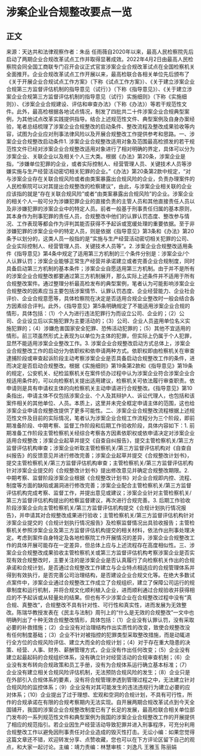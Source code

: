 # 涉案企业合规整改要点一览
## 正文
来源：天达共和法律观察作者：朱岳 任雨薇自2020年以来，最高人民检察院先后启动了两期企业合规改革试点工作并取得显著成效。2022年4月2日由最高人民检察院会同全国工商联专门召开会议正式官宣涉案企业合规改革试点在全国检察机关全面推开。企业合规改革试点工作开展以来，最高检联合各相关单位先后颁布了《关于开展企业合规试点工作方案》（下称《试点工作方案》）、《关于建立涉案企业合规第三方监督评估机制的指导意见（试行）》（下称《指导意见》）、《关于建立涉案企业合规第三方监督评估机制的指导意见（试行）实施细则》（下称《实施细则》）、《涉案企业合规建设、评估和审查办法》（下称《办法》）等若干规范性文件。此外，最高检根据各地试点情况，制发了四批共二十件涉案企业合规典型案例，为其他试点改革实践提供指导。结合上述规范性文件、典型案例及自身办案经验，笔者总结梳理了涉案企业合规整改的启动条件、整改流程及整改成果验收等内容，试图为企业应对刑事法律风险以及开展合规整改工作提供参考和思路。一、涉案企业合规整改启动条件1. 涉案企业合规整改适用对象及范围最高检颁发的若干规范性文件已经对涉案企业合规整改适用对象进行了相对明确的界定，具体可以分为涉案企业、关联企业以及相关个人三大类。根据《办法》第20条，涉案企业是指，“涉嫌单位犯罪的企业，或者实际控制人、经营管理人员、关键技术人员等涉嫌实施与生产经营活动密切相关犯罪的企业。”《办法》第20条第2款中规定，“对与涉案企业存在关联合规风险或者由类案暴露出合规风险的企业，负责办理案件的人民检察院可以对其提出合规整改的检察建议”，由此，与涉案企业相关联的企业应该指的就是“存在关联合规风险”或者“由类案暴露出合规风险”的企业。涉案企业的相关个人一般可分为涉嫌犯罪企业的直接负责的主管人员和其他直接责任人员以及非涉嫌犯罪的涉案企业中的特定人员。前者一般基于刑事责任归属的基本原则，其本身作为刑事犯罪的责任人员，合规整改中他们的认罪认罚态度、整改参与情况、工作表现等都会作为评判其能否获得不予起诉或宽缓处理的重要依据。至于非涉嫌犯罪的涉案企业中的特定人员，则是依据《指导意见》第3条和《办法》第20条予以划分的，这类人员一般指的是“实施与生产经营活动密切相关犯罪的公司、企业实际控制人、经营管理人员、关键技术人员等”。2. 涉案企业合规整改适用条件《指导意见》第4条中规定了适用第三方机制的三个条件分别是：涉案企业/个人认罪认罚；涉案企业能够正常生产经营并承诺建立或者完善企业合规制度，同时具备启动第三方机制的基本条件；涉案企业自愿适用第三方机制。由于并不是所有的涉案企业合规整改都要通过第三方机制展开，那么实际上述条件并不适用于所有合规整改案件。通过整理分析最高检发布的典型案例，笔者认为可能影响涉案企业合规整改的因素应当主要包括涉案情节、认罪认罚态度、企业经营能力、企业社会评价、企业合规意愿等，具体检察院在决定是否适用合规企业整改时一般会结合各方因素综合评判。此外，《指导意见》第5条明确规定了不能适用涉案企业合规的情形，具体包括：（1）个人为进行违法犯罪行为而设立公司、企业的；（2）公司、企业设立后以实施犯罪为主要活动的；（3）公司、企业人员盗用单位名义实施犯罪的；（4）涉嫌危害国家安全犯罪、恐怖活动犯罪的；（5）其他不宜适用的情形。前三项虽然形式上表现为以单位为主体的犯罪，但实际上仍属于个人犯罪，显然不能适用涉案企业整改工作。3. 涉案企业合规整改启动方式总体上，涉案企业合规整改工作的启动分为依职权和依申请两种方式。依职权即由检察机关在审查逮捕阶段或审查起诉阶段主动考察涉案企业是否具备启动合规整改工作的条件，进而决定是否启动合规整改。根据《实施细则》第19条第2款和《指导意见》第19条的规定，公安机关、纪检监察机关在案件侦办过程中认为涉案企业符合涉案企业合规适用条件的，可以向检察机关提出适用建议，检察机关可依法履行审查职责。依申请则是具有申请权主体的向检察机关主动申请进行合规整改。《指导意见》第10条指出，申请主体不仅包括涉案企业、个人及其辩护人、诉讼代理人，也包括和该案件相关的其他单位、人员。本质上，这里并未完全框定申请主体的范围，这也给涉案企业申请合规整改提供了更多可能性。二、涉案企业合规整改流程根据上述规范性文件及目前的实际情况，笔者认为涉案企业合规工作流程分为三个阶段，即前期准备阶段、中期考察、监督工作阶段和后期工作验收阶段，具体内容如下：1. 前期准备工作阶段主管检察机关经综合考察各方因素依职权或依申请决定对涉案企业适用合规整改；涉案企业起草并提交《自查自纠报告》，提交主管检察机关/第三方监督评估机构审查；涉案企业听取主管检察机关/第三方监督评估机构对《自查自纠报告》的反馈意见并进行修改完善；涉案企业起草并提交《合规整改计划书》，提交主管检察机关/第三方监督评估机构审查；主管检察机关/第三方监督评估机构针对涉案企业提交的《合规整改计划书》提出修改意见并确定合规整改期限。2. 中期考察、监督阶段涉案企业根据《合规整改计划书》对企业合规即内控、流程、制度等方面的缺陷或漏洞进行修改完善；涉案企业配合主管检察机关/第三方监督评估机构完成考察、监督工作，并提出意见或建议；涉案企业针对主管检察机关/第三方监督评估机构提出的检察监督建议，再次进行合规完善。3. 后期工作验收阶段涉案企业向主管检察机关/第三方监督评估机构提交《合规计划执行情况报告》，并申请其对合规整改成果进行验收；主管检察机关/第三方监督评估机构针对涉案企业提交的《合规计划执行情况报告》及检察监督情况出具验收报告；主管检察机关参照涉案企业及第三方监督评估机构提交的相关材料，依法作出刑事处理决定。考虑到案件自身特定及各地检察院工作开展情况的差异，涉案企业合规整改工作的具体开展可能存在一定差异，但总体上应与上述流程存在高度相似性。三、涉案企业合规整改成果验收主管检察机关或第三方监督评估机构考察涉案企业是否实现有效合规整改时，主要关注的是涉案企业是否认真履行了向检察机关作出的合规承诺和合规计划，是否通过合规整改工作建立与企业特点相适应的合规管理体系并得到有效执行，是否完善公司治理结构，是否建设企业合规文化等。在绝大多数试点案件中，涉案企业通过合规整改工作成立了合规组织，建立了保障公司运行的规章制度和运行机制，并将合规文化顺利植入企业，进而顺利通过合规验收并获得相应的不予起诉或从轻量处的结果。但也有不少涉案企业在合规整改过程中没有“真合规、真整改”，合规整改不具有针对性、可行性和真实性，进而发展为无效整改。陈瑞华教授发表在《民主与法制》周刊上的“什么是无效的合规整改”一文中也明确列出了十种无效合规整改情形，具体包括：（1）企业没有认罪认罚，没有采取必要的补救措施；（2）企业没有对治理结构作出实质性的改变，致使合规整改没有任何制度基础；（3）企业不针对被指控的犯罪类型采取整改措施，而是动辄进行全方位的合规风险评估、建立大而全的合规计划；（4）对于存在重大隐患的决策、经营、人事、财务、薪酬管理方式，企业没有作出任何改变；（5）企业没有建立起最起码的合规组织体系，没有确立针对经营活动的合规审查机制；（6）企业没有发布转向合规政策和员工手册，没有为合规体系运行确立基本标准；（7）企业没有建立相关合规风险评估机制，无法预防合规风险的发生；（8）企业只是在外部引入合规体系的要素，没有将合规管理渗透到管理过程之中，无法建立针对合规风险的监控体系；（9）企业没有对其可能发生的违法违规行为建立必要的应对体系；（10）企业提出了过于理想、宏观和空洞的合规计划，不具有可行性，所作的合规承诺在有限的合规考察期内无法实现。自开展两期合规改革试点到今天全国铺开，我国的涉案企业合规整改制度已有了长足的发展，最高检联合相关单位部门发布的一系列规范性文件和典型案例为我国的涉案企业合规整改工作的开展提供了相应的规范指引。若企业因生产经营活动导致犯罪并进入刑事程序，可充分利用合规整改工作以避免因刑事责任对企业造成的毁灭性打击。无讼小编：如果您觉得这篇文章还不错，欢迎转发分享、点赞收藏，您也可以在下方评论区留下自己的观点，和大家一起讨论。主编：靖力责编：林慧审核：刘逸凡 王雅玉 陈丽娟 